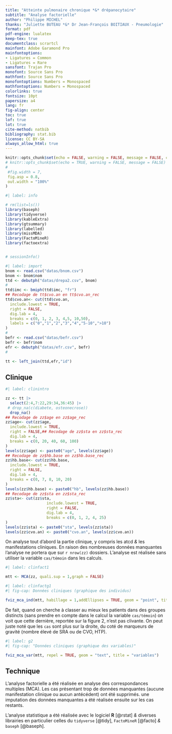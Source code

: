 ```yaml
---
title: "Atteinte pulmonaire chronique *&* drépanocytaire"
subtitle: "Analyse factorielle"
author: "Philippe MICHEL"
thanks: "Juliette BUTEAU *&* Dr Jean-François BOITIAUX - Pneumologie"
format: pdf
pdf-engine: lualatex
keep-tex: true
documentclass: scrartcl
mainfont: Adobe Garamond Pro
mainfontoptions:
- Ligatures = Common
- Ligatures = Rare
sansfont: Trajan Pro
monofont: Source Sans Pro
mathfont: Source Sans Pro
monofontoptions: Numbers = Monospaced
mathfontoptions: Numbers = Monospaced
colorlinks: true
fontsize: 10pt
papersize: a4
lang: fr
fig-align: center
toc: true
lof: true
lot: true
cite-method: natbib
bibliography: stat.bib
license: CC BY-SA
always_allow_html: true
---
```


```r
knitr::opts_chunk$set(echo = FALSE, warning = FALSE, message = FALSE, cache = FALSE,
# knitr::opts_chunk$set(echo = TRUE, warning = FALSE, message = FALSE)
#
 #fig.width = 7,
 fig.asp = 0.8,
 out.width = "100%"
)
```


```r
#| label: info

# rm(list=ls())
library(baseph)
library(tidyverse)
library(kableExtra)
library(gtsummary)
library(labelled)
library(missMDA)
library(FactoMineR)
library(factoextra)


# sessionInfo()
```



```r
#| label: import
bnom <- read.csv("datas/bnom.csv")
bnom <- bnom$nom
ttd <- debutph("datas/drepa2.csv", bnom)
#
ttd$imc <- bmiph(ttd$imc, "fr")
## Recodage de tt$cvo.an en tt$cvo.an_rec
ttd$cvo.an<- cut(ttd$cvo.an,
  include.lowest = TRUE,
  right = FALSE,
  dig.lab = 4,
  breaks = c(0, 1, 2, 3, 4,5, 10,50), 
  labels = c("0","1","2","3","4","5-10",">10")
)
#
befr <- read.csv("datas/befr.csv")
befr <- befr$nom
efr <- debutph("datas/efr.csv", befr)
#

tt <- left_join(ttd,efr,"id")
```

## Clinique

```r
#| label: clinintro

zz <- tt |> 
  select(2:4,7:22,29:34,36:45) |> 
 # drop_na(c(diabete, osteonecrose))
  drop_na()
## Recodage de zz$age en zz$age_rec
zz$age<- cut(zz$age,
  include.lowest = TRUE,
  right = FALSE,## Recodage de zz$sta en zz$sta_rec
  dig.lab = 4,
  breaks = c(0, 20, 40, 60, 100)
)
levels(zz$age) <- paste0("age", levels(zz$age))
## Recodage de zz$hb.base en zz$hb.base_rec
zz$hb.base<- cut(zz$hb.base,
  include.lowest = TRUE,
  right = FALSE,
  dig.lab = 4,
  breaks = c(0, 7, 8, 10, 20)
)
levels(zz$hb.base) <- paste0("hb", levels(zz$hb.base))
## Recodage de zz$sta en zz$sta_rec
zz$sta<- cut(zz$sta,
                  include.lowest = TRUE,
                  right = FALSE,
                  dig.lab = 4,
                  breaks = c(0, 1, 2, 4, 25)
)
levels(zz$sta) <- paste0("sta", levels(zz$sta))
levels(zz$cvo.an) <- paste0("cvo.an", levels(zz$cvo.an))
```


On analyse tout d'abord la partie clinique, y compris les atcd *&* les manifestations cliniques. En raison des nombreuses données manquantes l'analyse ne portera que sur `r nrow(zz)` dossiers. L'analyse est réalisée sans utiliser la variable `cas/témoin` dans les calculs. 


```r
#| label: clinfact1

mtt <- MCA(zz, quali.sup = 1,graph = FALSE)
```

```r
#| label: clinfactg1
#| fig-cap: Données cliniques (graphique des individus) 

fviz_mca_ind(mtt, habillage = 1,addEllipses = TRUE, geom = "point", title = "Individus")
```

De fait, quand on cherche à classer au mieux les patients dans des groupes distincts (sans prendre en compte dans le calcul la variable `cas/témoin`) on voit que cette dernière, reportée sur la figure 2, n'est pas clivante. On peut juste noté que les `cas` sont plus sur la droite, du coté de marqueurs de gravité (nombre élevé de SRA ou de CVO, HTP). 

```r
#| label: g2
#| fig-cap: "Données cliniques (graphique des variables)" 

fviz_mca_var(mtt, repel = TRUE, geom = "text", title = "variables")
```

## Technique

L'analyse factorielle a été réalisée en analyse des correspondances multiples (MCA). Les cas présentant trop de données manquantes (aucune manifestation clinique  ou aucun antécédent) ont été supprimés. une imputation des données manquantes a été réalisée ensuite sur les cas restants. 

L'analyse statistique a été réalisée avec le logiciel **R** [@rstat] *&* diverses librairies en particulier celles du `tidyverse` [@tidy], `FactoMineR` [@facto] *&* `baseph` [@baseph].
